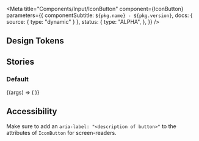 

<Meta
  title="Components/Input/IconButton"
  component={IconButton}
  parameters={{
    componentSubtitle: `${pkg.name} - ${pkg.version}`,
    docs: { source: { type: "dynamic" } },
    status: {
      type: "ALPHA",
    },
  }}
/>

## Design Tokens

<DesignTokenDocBlock categoryName="IconButton" viewType="table" />

## Stories

### Default

<Canvas>
  <Story name="Default" args={{}}>
    {(args) => (
      <IconButton aria-label="Button" {...args}>
        <TrashIcon />
      </IconButton>
    )}
  </Story>
</Canvas>

## Accessibility

Make sure to add an `aria-label: "<description of button>"` to the attributes of `IconButton` for screen-readers.
